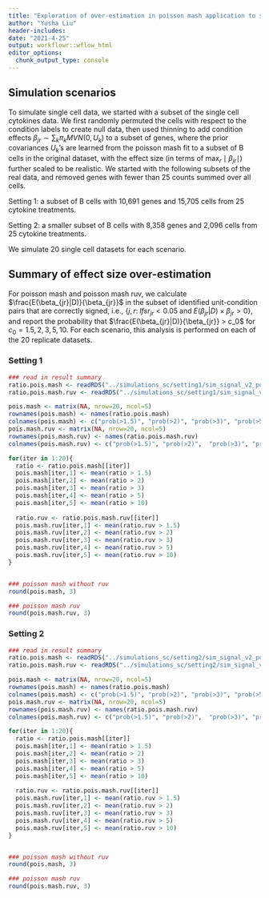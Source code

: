 ```yaml
---
title: "Exploration of over-estimation in poisson mash application to simulated single cell data"
author: "Yusha Liu"
header-includes:
date: "2021-4-25"
output: workflowr::wflow_html
editor_options:
  chunk_output_type: console
---
```



## Simulation scenarios
To simulate single cell data, we started with a subset of the single cell cytokines data. We first randomly permuted the cells with respect to the condition labels to create null data, then used thinning to add condition effects $\beta_{jr} \sim \sum_k \pi_k MVN(0, U_k)$ to a subset of genes, where the prior covariances $U_k$'s are learned from the poisson mash fit to a subset of B cells in the original dataset, with the effect size (in terms of $\max_r \mid \beta_{jr}\mid$) further scaled to be realistic. We started with the following subsets of the real data, and removed genes with fewer than 25 counts summed over all cells.

\noindent Setting 1: a subset of B cells with 10,691 genes and 15,705 cells from 25 cytokine treatments.

\noindent Setting 2: a smaller subset of B cells with 8,358 genes and 2,096 cells from 25 cytokine treatments.

We simulate 20 single cell datasets for each scenario.



## Summary of effect size over-estimation
For poisson mash and poisson mash ruv, we calculate $\frac{E(\beta_{jr}|D)}{\beta_{jr}}$ in the subset of identified unit-condition pairs that are correctly signed, i.e., $\{j,r: \; lfsr_{jr} < 0.05 \; \text{and} \; E(\beta_{jr}|D)\times \beta_{jr} > 0\}$, and report the probability that $\frac{E(\beta_{jr}|D)}{\beta_{jr}} > c_0$ for $c_0 = 1.5, 2, 3, 5, 10$. For each scenario, this analysis is performed on each of the 20 replicate datasets.

### Setting 1
```r
### read in result summary
ratio.pois.mash <- readRDS("../simulations_sc/setting1/sim_signal_v2_pois_mash_no_ruv_estimation_ratio_summary.Rds")
ratio.pois.mash.ruv <- readRDS("../simulations_sc/setting1/sim_signal_v2_pois_mash_ruv_estimation_ratio_summary.Rds")

pois.mash <- matrix(NA, nrow=20, ncol=5)
rownames(pois.mash) <- names(ratio.pois.mash)
colnames(pois.mash) <- c("prob(>1.5)", "prob(>2)", "prob(>3)", "prob(>5)", "prob(>10)")
pois.mash.ruv <- matrix(NA, nrow=20, ncol=5)
rownames(pois.mash.ruv) <- names(ratio.pois.mash.ruv)
colnames(pois.mash.ruv) <- c("prob(>1.5)", "prob(>2)",  "prob(>3)", "prob(>5)", "prob(>10)")

for(iter in 1:20){
  ratio <- ratio.pois.mash[[iter]]
  pois.mash[iter,1] <- mean(ratio > 1.5)
  pois.mash[iter,2] <- mean(ratio > 2)
  pois.mash[iter,3] <- mean(ratio > 3)
  pois.mash[iter,4] <- mean(ratio > 5)
  pois.mash[iter,5] <- mean(ratio > 10)
  
  ratio.ruv <- ratio.pois.mash.ruv[[iter]]
  pois.mash.ruv[iter,1] <- mean(ratio.ruv > 1.5)
  pois.mash.ruv[iter,2] <- mean(ratio.ruv > 2)
  pois.mash.ruv[iter,3] <- mean(ratio.ruv > 3)
  pois.mash.ruv[iter,4] <- mean(ratio.ruv > 5)
  pois.mash.ruv[iter,5] <- mean(ratio.ruv > 10)
}


### poisson mash without ruv
round(pois.mash, 3)

### poisson mash ruv
round(pois.mash.ruv, 3)

```


### Setting 2
```r
### read in result summary
ratio.pois.mash <- readRDS("../simulations_sc/setting2/sim_signal_v2_pois_mash_no_ruv_estimation_ratio_summary.Rds")
ratio.pois.mash.ruv <- readRDS("../simulations_sc/setting2/sim_signal_v2_pois_mash_ruv_estimation_ratio_summary.Rds")

pois.mash <- matrix(NA, nrow=20, ncol=5)
rownames(pois.mash) <- names(ratio.pois.mash)
colnames(pois.mash) <- c("prob(>1.5)", "prob(>2)", "prob(>3)", "prob(>5)", "prob(>10)")
pois.mash.ruv <- matrix(NA, nrow=20, ncol=5)
rownames(pois.mash.ruv) <- names(ratio.pois.mash.ruv)
colnames(pois.mash.ruv) <- c("prob(>1.5)", "prob(>2)",  "prob(>3)", "prob(>5)", "prob(>10)")

for(iter in 1:20){
  ratio <- ratio.pois.mash[[iter]]
  pois.mash[iter,1] <- mean(ratio > 1.5)
  pois.mash[iter,2] <- mean(ratio > 2)
  pois.mash[iter,3] <- mean(ratio > 3)
  pois.mash[iter,4] <- mean(ratio > 5)
  pois.mash[iter,5] <- mean(ratio > 10)
  
  ratio.ruv <- ratio.pois.mash.ruv[[iter]]
  pois.mash.ruv[iter,1] <- mean(ratio.ruv > 1.5)
  pois.mash.ruv[iter,2] <- mean(ratio.ruv > 2)
  pois.mash.ruv[iter,3] <- mean(ratio.ruv > 3)
  pois.mash.ruv[iter,4] <- mean(ratio.ruv > 5)
  pois.mash.ruv[iter,5] <- mean(ratio.ruv > 10)
}


### poisson mash without ruv
round(pois.mash, 3)

### poisson mash ruv
round(pois.mash.ruv, 3)

```

